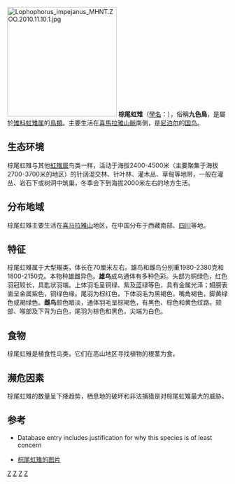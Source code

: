 {{Speciesbox
| genus = Lophophorus
| species = impejanus
| authority = ([[Latham|Latham]], 1790)
| status = LC
| status_system = iucn3.1
| status_ref = <ref>{{IUCN|id=22679182 |title=''Lophophorus impejanus'' |assessor=BirdLife International |assessor-link=BirdLife International |version=2018.2 |year=2016 |accessdate=1 October 2016}} 数据库資料包含說明此物種被編入無危級別的原因</ref>
| image = Himalayan Monal Pangolakha Wildlife Sanctuary East Sikkim India 13.02.2016.jpg
| image_caption = 雄鸟
| image2 =Himalayan Monal Adult Female Tungnath Rudraprayag Uttarakhand India 14.06.2013.jpg
| image2_caption = 雌鸟 
| range_map = Lophophorus impejanus range map.png
| range_map_caption = 棕尾虹雉的分布範圍 
}}
[[File:Lophophorus_impejanus_MHNT.ZOO.2010.11.10.1.jpg|250px]]
'''棕尾虹雉'''（[[學名|學名]]：''{{lang|la|Lophophorus impejanus}}''），俗稱'''九色鳥'''，是屬於[[雉科|雉科]][[虹雉属|虹雉属]]的[[鳥類|鳥類]]。主要生活在[[喜馬拉雅山脈|喜馬拉雅山脈]]南側，是[[尼泊尔|尼泊尔]]的[[国鸟|国鸟]]。

== 生态环境 ==
棕尾虹雉与其他[[虹雉属|虹雉属]]鸟类一样，活动于海拔2400-4500米（主要聚集于海拔2700-3700米的地区）的针阔混交林、针叶林、灌木丛、草甸等地带，一般在灌丛、岩石下或树洞中筑巢，冬季会下到海拔2000米左右的地方生活。

== 分布地域 ==
棕尾虹雉主要生活在[[喜马拉雅山|喜马拉雅山]]地区，在中国分布于西藏南部、[[四川|四川]]等地。

== 特征 ==
棕尾虹雉属于大型雉类，体长在70厘米左右。雄鸟和雌鸟分别重1980-2380克和1800-2150克。本物种雄雌异色。'''雄鸟'''成鸟通体有多种色彩。头部为铜绿色，红色羽冠较长，具匙状羽端。上体羽毛呈铜绿、紫及蓝绿等色，具有金属光泽；翅膀表面呈金属紫色，铜绿色缘。尾羽为棕红色，下体羽毛为黑褐色，嘴角褐色，脚黄绿色或褐绿色。'''雌鸟'''颜色暗淡，通体羽毛呈棕褐色，有黑色、棕色和黄色纹路。颏部、喉部及下背为白色，尾羽为棕色和黑色，尖端为白色。

== 食物 ==
棕尾虹雉是植食性鸟类，它们在高山地区寻找植物的根茎为食。

== 濒危因素 ==
棕尾虹雉的数量呈下降趋势，栖息地的破坏和非法捕猎是对棕尾虹雉最大的威胁。

== 参考 ==
* {{IUCN2006|assessors=BirdLife International|year=2004|id=47070|title=Lophophorus impejanus|downloaded=9 May 2006}} Database entry includes justification for why this species is of least concern
* [https://pic.birdnet.cn/forum//201706/21/073019edbaecygkhaogjxx.jpg 棕尾虹雉的图片] {{Wayback|url=https://pic.birdnet.cn/forum//201706/21/073019edbaecygkhaogjxx.jpg |date=20201119224227 }}
{{Taxonbar|from=Q742818}}

[[Category:虹雉属|Z]]
[[Category:中国国家一级保护动物|Z]]
[[Category:國鳥|Z]]
[[Category:1790年描述的鸟类|Z]]